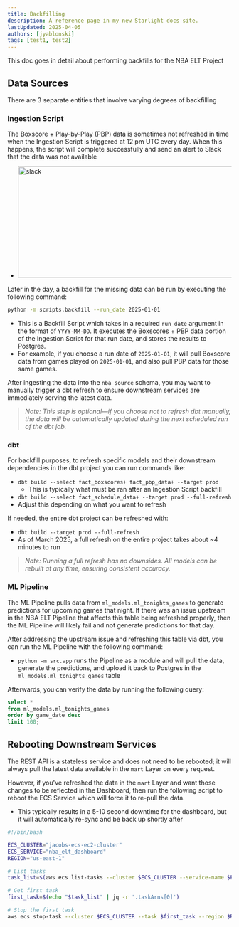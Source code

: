 ```yaml
---
title: Backfilling
description: A reference page in my new Starlight docs site.
lastUpdated: 2025-04-05
authors: [jyablonski]
tags: [test1, test2]
---
```



This doc goes in detail about performing backfills for the NBA ELT Project

## Data Sources

There are 3 separate entities that involve varying degrees of backfilling

### Ingestion Script

The Boxscore + Play-by-Play (PBP) data is sometimes not refreshed in time when the Ingestion Script is triggered at 12 pm UTC every day. When this happens, the script will complete successfully and send an alert to Slack that the data was not available

- <Image src={slack_alert} alt="slack" width="750" height="250" />

Later in the day, a backfill for the missing data can be run by executing the following command:

``` sh
python -m scripts.backfill --run_date 2025-01-01
```

- This is a Backfill Script which takes in a required `run_date` argument in the format of `YYYY-MM-DD`. It executes the Boxscores + PBP data portion of the Ingestion Script for that run date, and stores the results to Postgres.
- For example, if you choose a run date of `2025-01-01`, it will pull Boxscore data from games played on `2025-01-01`, and also pull PBP data for those same games.

After ingesting the data into the `nba_source` schema, you may want to manually trigger a dbt refresh to ensure downstream services are immediately serving the latest data.

> *Note: This step is optional—if you choose not to refresh dbt manually, the data will be automatically updated during the next scheduled run of the dbt job.*

### dbt

For backfill purposes, to refresh specific models and their downstream dependencies in the dbt project you can run commands like:

- `dbt build --select fact_boxscores+ fact_pbp_data+ --target prod`
    - This is typically what must be ran after an Ingestion Script backfill
- `dbt build --select fact_schedule_data+ --target prod --full-refresh`
- Adjust this depending on what you want to refresh

If needed, the entire dbt project can be refreshed with:

- `dbt build --target prod --full-refresh`
- As of March 2025, a full refresh on the entire project takes about ~4 minutes to run

> *Note: Running a full refresh has no downsides. All models can be rebuilt at any time, ensuring consistent accuracy.*

### ML Pipeline

The ML Pipeline pulls data from `ml_models.ml_tonights_games` to generate predictions for upcoming games that night. If there was an issue upstream in the NBA ELT Pipeline that affects this table being refreshed properly, then the ML Pipeline will likely fail and not generate predictions for that day.

After addressing the upstream issue and refreshing this table via dbt, you can run the ML Pipeline with the following command: 

- `python -m src.app` runs the Pipeline as a module and will pull the data, generate the predictions, and upload it back to Postgres in the `ml_models.ml_tonights_games` table

Afterwards, you can verify the data by running the following query:

``` sql
select *
from ml_models.ml_tonights_games
order by game_date desc
limit 100;
```

## Rebooting Downstream Services

The REST API is a stateless service and does not need to be rebooted; it will always pull the latest data available in the `mart` Layer on every request.

However, if you've refreshed the data in the `mart` Layer and want those changes to be reflected in the Dashboard, then run the following script to reboot the ECS Service which will force it to re-pull the data.

- This typically results in a 5-10 second downtime for the dashboard, but it will automatically re-sync and be back up shortly after

``` sh
#!/bin/bash

ECS_CLUSTER="jacobs-ecs-ec2-cluster"
ECS_SERVICE="nba_elt_dashboard"
REGION="us-east-1"

# List tasks
task_list=$(aws ecs list-tasks --cluster $ECS_CLUSTER --service-name $ECS_SERVICE --region $REGION)

# Get first task
first_task=$(echo "$task_list" | jq -r '.taskArns[0]')

# Stop the first task
aws ecs stop-task --cluster $ECS_CLUSTER --task $first_task --region $REGION

```
